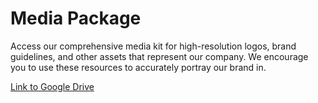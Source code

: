 # Media Package
Access our comprehensive media kit for high-resolution logos, brand guidelines, and other assets that represent our company. We encourage you to use these resources to accurately portray our brand in.

[Link to Google Drive](https://drive.google.com/drive/folders/1haOdZwNLf-L9bZFJaykNNc4T8fyODPi3?usp=sharing)